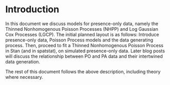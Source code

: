 # Introduction

In this document we discuss models for presence-only data, namely the Thinned Nonhomogenous Poisson Processes (NHPP) and Log Gaussian Cox Processes (LGCP). The initial planned layout is as follows: Introduce presence-only data, Poisson Process models and the data generating process. Then, proceed to fit a Thinned Nonhomogenous Poisson Process in Stan (and in spatstat), on simulated presence-only data. Later blog posts will discuss the relationship between PO and PA data and their intertwined data generation.

The rest of this document follows the above description, including theory where necessary.